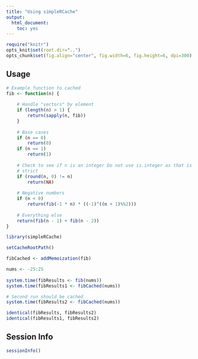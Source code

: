 ```yaml
---
title: "Using simpleRCache"
output:
  html_document:
    toc: yes
---
```


```r
require("knitr")
opts_knit$set(root.dir="..")
opts_chunk$set(fig.align="center", fig.width=6, fig.height=6, dpi=300)
```

## Usage
```r
# Example function to cached
fib <- function(n) {
 
    # Handle "vectors" by element
    if (length(n) > 1) {
        return(sapply(n, fib))
    }
 
    # Base cases
    if (n == 0) 
        return(0)
    if (n == 1) 
        return(1)
 
    # Check to see if n is an integer Do not use is.integer as that is very
    # strict
    if (round(n, 0) != n) 
        return(NA)
 
    # Negative numbers
    if (n < 0) 
        return(fib(-1 * n) * ((-1)^((n + 1)%%2)))
 
    # Everything else
    return(fib(n - 1) + fib(n - 2))
}

library(simpleRCache)

setCacheRootPath()

fibCached <- addMemoization(fib)

nums <- -25:25
 
system.time(fibResults <- fib(nums))
system.time(fibResults1 <- fibCached(nums))

# Second run should be cached
system.time(fibResults2 <- fibCached(nums))

identical(fibResults, fibResults2)
identical(fibResults1, fibResults2)
```

## Session Info

```r
sessionInfo()
```









